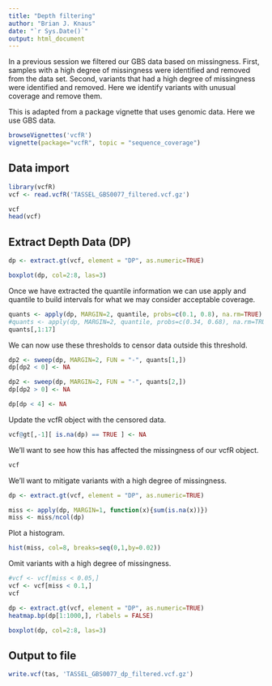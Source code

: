 ```yaml
---
title: "Depth filtering"
author: "Brian J. Knaus"
date: "`r Sys.Date()`"
output: html_document
---
```



In a previous session we filtered our GBS data based on missingness.
First, samples with a high degree of missingness were identified and removed from the data set.
Second, variants that had a high degree of missingness were identified and removed.
Here we identify variants with unusual coverage and remove them.


This is adapted from a package vignette that uses genomic data.
Here we use GBS data.


```r
browseVignettes('vcfR')
vignette(package="vcfR", topic = "sequence_coverage")
```


## Data import


```r
library(vcfR)
vcf <- read.vcfR('TASSEL_GBS0077_filtered.vcf.gz')
```


```r
vcf
head(vcf)
```


## Extract Depth Data (DP)


```r
dp <- extract.gt(vcf, element = "DP", as.numeric=TRUE)
```



```r
boxplot(dp, col=2:8, las=3)
```



Once we have extracted the quantile information we can use apply and quantile to build intervals for what we may consider acceptable coverage.


```r
quants <- apply(dp, MARGIN=2, quantile, probs=c(0.1, 0.8), na.rm=TRUE)
#quants <- apply(dp, MARGIN=2, quantile, probs=c(0.34, 0.68), na.rm=TRUE)
quants[,1:17]
```


We can now use these thresholds to censor data outside this threshold.


```r
dp2 <- sweep(dp, MARGIN=2, FUN = "-", quants[1,])
dp[dp2 < 0] <- NA

dp2 <- sweep(dp, MARGIN=2, FUN = "-", quants[2,])
dp[dp2 > 0] <- NA

dp[dp < 4] <- NA
```


Update the vcfR object with the censored data.


```r
vcf@gt[,-1][ is.na(dp) == TRUE ] <- NA
```


We'll want to see how this has affected the missingness of our vcfR object.

```r
vcf
```


We'll want to mitigate variants with a high degree of missingness.


```r
dp <- extract.gt(vcf, element = "DP", as.numeric=TRUE)

miss <- apply(dp, MARGIN=1, function(x){sum(is.na(x))})
miss <- miss/ncol(dp)
```


Plot a histogram.


```r
hist(miss, col=8, breaks=seq(0,1,by=0.02))
```


Omit variants with a high degree of missingness.


```r
#vcf <- vcf[miss < 0.05,]
vcf <- vcf[miss < 0.1,]
vcf
```



```r
dp <- extract.gt(vcf, element = "DP", as.numeric=TRUE)
heatmap.bp(dp[1:1000,], rlabels = FALSE)
```


```r
boxplot(dp, col=2:8, las=3)
```




## Output to file


```r
write.vcf(tas, 'TASSEL_GBS0077_dp_filtered.vcf.gz')
```

